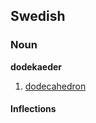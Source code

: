 ==Swedish==
===Noun===
'''dodekaeder'''
#[[dodecahedron]]

====Inflections====
{{sv-noun|gender=Common|dodekaeder|dodekaedern|dodekaedrar|dodekaedrarna|dodekaeders|dodekaederns|dodekaedrars|dodekaedrarnas}}